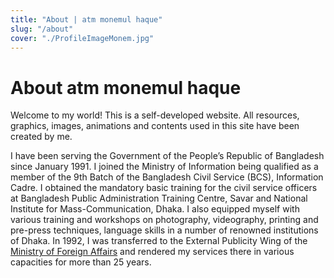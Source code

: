 ```yaml
---
title: "About | atm monemul haque"
slug: "/about"
cover: "./ProfileImageMonem.jpg"
---
```

<div style={{ margin: `0 auto`, maxWidth: `70ch`, padding: `2rem` }}>

# About atm monemul haque

Welcome to my world! This is a self-developed website. All resources, graphics, images, animations and contents used in this site have been created by me.

I have been serving the Government of the People’s Republic of Bangladesh since January 1991. I joined the Ministry of Information being qualified as a member of the 9th Batch of the Bangladesh Civil Service (BCS), Information
Cadre. I obtained the mandatory basic training for the civil service officers at Bangladesh Public Administration Training Centre, Savar
and National Institute for Mass-Communication, Dhaka. I also equipped myself with various training and workshops on photography, videography, printing and pre-press techniques, language skills in a
number of renowned institutions of Dhaka. In 1992, I was transferred to the External Publicity Wing of the [Ministry of Foreign Affairs](https://mofa.gov.bd)
and rendered my services there in various capacities for more than 25 years.

</div>